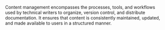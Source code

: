 
Content management encompasses the processes, tools, and workflows used by technical writers to organize, version control, and distribute documentation. It ensures that content is consistently maintained, updated, and made available to users in a structured manner.